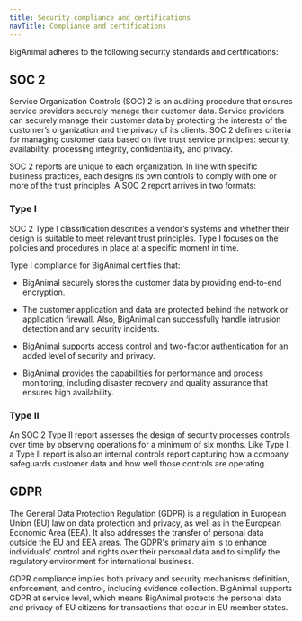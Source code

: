 ```yaml
---
title: Security compliance and certifications
navTitle: Compliance and certifications
---
```


BigAnimal adheres to the following security standards and certifications: 

## SOC 2 

Service Organization Controls (SOC) 2 is an auditing procedure that ensures service providers securely manage their customer data. Service providers can securely manage their customer data by protecting the interests of the customer’s organization and the privacy of its clients. SOC 2 defines criteria for managing customer data based on five trust service principles: security, availability, processing integrity, confidentiality, and privacy.  

SOC 2 reports are unique to each organization. In line with specific business practices, each designs its own controls to comply with one or more of the trust principles. A SOC 2 report arrives in two formats:

### Type I 

SOC 2 Type I classification describes a vendor’s systems and whether their design is suitable to meet relevant trust principles. Type I focuses on the policies and procedures in place at a specific moment in time. 

Type I compliance for BigAnimal certifies that:

- BigAnimal securely stores the customer data by providing end-to-end encryption. 

- The customer application and data are protected behind the network or application firewall. Also, BigAnimal can successfully handle intrusion detection and any security incidents. 

- BigAnimal supports access control and two-factor authentication for an added level of security and privacy. 

- BigAnimal provides the capabilities for performance and process monitoring, including disaster recovery and quality assurance that ensures high availability.

### Type II

An SOC 2 Type II report assesses the design of security processes controls over time by observing operations for a minimum of six months. Like Type I, a Type II report is also an internal controls report capturing how a company safeguards customer data and how well those controls are operating.

## GDPR

The General Data Protection Regulation (GDPR) is a regulation in European Union (EU) law on data protection and privacy, as well as in the European Economic Area (EEA). It also addresses the transfer of personal data outside the EU and EEA areas. The GDPR's primary aim is to enhance individuals' control and rights over their personal data and to simplify the regulatory environment for international business.

GDPR compliance implies both privacy and security mechanisms definition, enforcement, and control, including evidence collection. 
BigAnimal supports GDPR at service level, which means BigAnimal protects the personal data and privacy of EU citizens for transactions that occur in EU member states.

